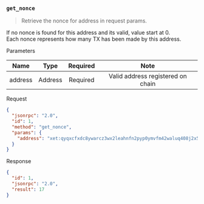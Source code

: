 
### `get_nonce`

> Retrieve the nonce for address in request params.

If no nonce is found for this address and its valid, value start at 0.  
Each nonce represents how many TX has been made by this address.

Parameters

|   Name  |   Type  | Required |                Note               |
|:-------:|:-------:|:--------:|:---------------------------------:|
| address | Address | Required | Valid address registered on chain |

Request

```json
{
  "jsonrpc": "2.0",
  "id": 1,
  "method": "get_nonce",
  "params": {
    "address": "xet:qyqxcfxdc8ywarcz3wx2leahnfn2pyp0ymvfm42waluq408j2x5680g05xfx5"
  }
}
```

Response

```json
{
  "id": 1,
  "jsonrpc": "2.0",
  "result": 17
}
```